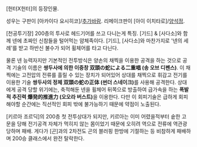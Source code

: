[헌터X헌터]의 등장인물. 

성우는 구판이 [아카이다 요시히코]/[[추가바람]]. 리메이크판이 [아이 이치타로]/[[양석정]].

[천공투기장] 200층의 투사로 헤드기어를 쓰고 다니는게 특징. [기드] & [사다소]와 함께 넨에 초짜인 신참들을 털어먹는 얌체족이다. [기드], [사다소]와 마찬가지로 '넨의 세례'를 받고 하반신 불수가 되어 휠체어를 타고 다닌다. 

물론 넨 능력자지만 기본적인 전투방식은 양손의 채찍을 이용한 공격을 하는 것으로 공격 기술의 이름은 '''쌍두사에 의한 이중창 双頭の蛇による二重唱 (송 오브 디펜스)'''. 이 채찍에는 고전압의 전류를 흘릴 수 있는 장치가 되어있어 상대를 채찍으로 휘감고 전기를 이용한 기술 '''쌍두사의 정체 双頭の蛇の正体 (썬더 스네이크)'''를 사용해 공격한다. 상대에게 공격 당할 위기에는, 축적해둔 넨을 휠체어 뒤쪽으로 방출하여 급가속을 하는 '''폭발적 추진력 爆発的推進力 (오오라 버스트)'''을 이용한다. 다만 이 회피기술은 급하게 회피해야할 순간에는 직선적인 회피 밖에 불가능하기 때문에 약점이 노출된다.

[키르아 조르딕]의 200층 첫 전투상대가 되지만, 키르아는 이미 어렸을적부터 숱한 고문을 당해 전기공격 자체가 먹히지 않는 몸이었기 때문에 오히려 역으로 전류에 역관광 당하며 패배. 게다가 [곤]과의 2차전도 곤의 블러핑 한방에 기절하는 등 비참하게 패배하며 200승 클래스에서 완전 탈락한다.
